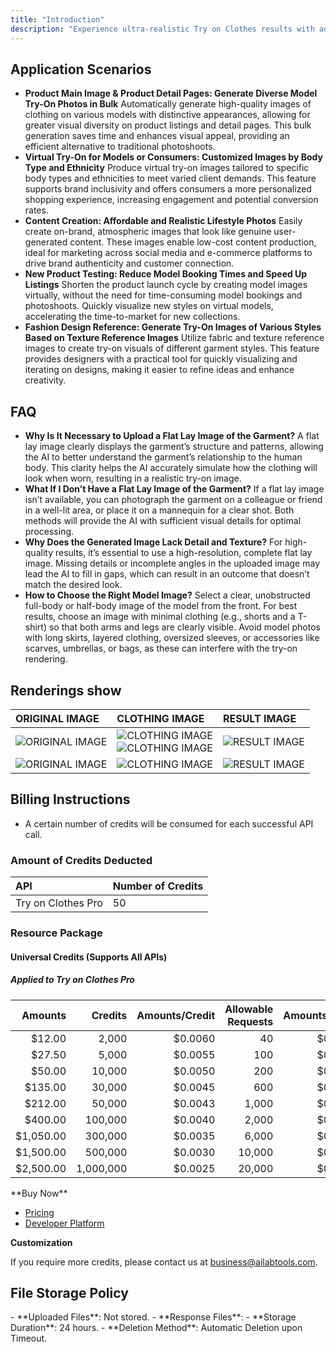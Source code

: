 ```yaml
---
title: "Introduction"
description: "Experience ultra-realistic Try on Clothes results with advanced AI, transforming flat clothing images and full-body portraits into accurate try-on visuals that showcase garment fit and style for a life-like preview."
---
```


## Application Scenarios

- **Product Main Image & Product Detail Pages: Generate Diverse Model Try-On Photos in Bulk**
  Automatically generate high-quality images of clothing on various models with distinctive appearances, allowing for greater visual diversity on product listings and detail pages. This bulk generation saves time and enhances visual appeal, providing an efficient alternative to traditional photoshoots.
- **Virtual Try-On for Models or Consumers: Customized Images by Body Type and Ethnicity**
  Produce virtual try-on images tailored to specific body types and ethnicities to meet varied client demands. This feature supports brand inclusivity and offers consumers a more personalized shopping experience, increasing engagement and potential conversion rates.
- **Content Creation: Affordable and Realistic Lifestyle Photos**
  Easily create on-brand, atmospheric images that look like genuine user-generated content. These images enable low-cost content production, ideal for marketing across social media and e-commerce platforms to drive brand authenticity and customer connection.
- **New Product Testing: Reduce Model Booking Times and Speed Up Listings**
  Shorten the product launch cycle by creating model images virtually, without the need for time-consuming model bookings and photoshoots. Quickly visualize new styles on virtual models, accelerating the time-to-market for new collections.
- **Fashion Design Reference: Generate Try-On Images of Various Styles Based on Texture Reference Images**
  Utilize fabric and texture reference images to create try-on visuals of different garment styles. This feature provides designers with a practical tool for quickly visualizing and iterating on designs, making it easier to refine ideas and enhance creativity.

## FAQ

- **Why Is It Necessary to Upload a Flat Lay Image of the Garment?**
  A flat lay image clearly displays the garment’s structure and patterns, allowing the AI to better understand the garment’s relationship to the human body. This clarity helps the AI accurately simulate how the clothing will look when worn, resulting in a realistic try-on image.
- **What If I Don’t Have a Flat Lay Image of the Garment?**
  If a flat lay image isn’t available, you can photograph the garment on a colleague or friend in a well-lit area, or place it on a mannequin for a clear shot. Both methods will provide the AI with sufficient visual details for optimal processing.
- **Why Does the Generated Image Lack Detail and Texture?**
  For high-quality results, it’s essential to use a high-resolution, complete flat lay image. Missing details or incomplete angles in the uploaded image may lead the AI to fill in gaps, which can result in an outcome that doesn’t match the desired look.
- **How to Choose the Right Model Image?**
  Select a clear, unobstructed full-body or half-body image of the model from the front. For best results, choose an image with minimal clothing (e.g., shorts and a T-shirt) so that both arms and legs are clearly visible. Avoid model photos with long skirts, layered clothing, oversized sleeves, or accessories like scarves, umbrellas, or bags, as these can interfere with the try-on rendering.

## Renderings show

| ORIGINAL IMAGE                                                                                    | CLOTHING IMAGE                                                                                                                                                                           | RESULT IMAGE                                                                                  |
|:--------------------------------------------------------------------------------------------------|:-----------------------------------------------------------------------------------------------------------------------------------------------------------------------------------------|:----------------------------------------------------------------------------------------------|
| ![ORIGINAL IMAGE](https://ai-resource.ailabtools.com/try-on-clothes-pro/doc/OriginalImage-1.webp) | ![CLOTHING IMAGE](https://ai-resource.ailabtools.com/try-on-clothes-pro/doc/top-1.webp) <br/> ![CLOTHING IMAGE](https://ai-resource.ailabtools.com/try-on-clothes-pro/doc/bottom-1.webp) | ![RESULT IMAGE](https://ai-resource.ailabtools.com/try-on-clothes-pro/doc/ResultImage-1.webp) |
| ![ORIGINAL IMAGE](https://ai-resource.ailabtools.com/try-on-clothes-pro/doc/OriginalImage-1.webp) | ![CLOTHING IMAGE](https://ai-resource.ailabtools.com/try-on-clothes-pro/doc/suit-1.webp)                                                                                                 | ![RESULT IMAGE](https://ai-resource.ailabtools.com/try-on-clothes-pro/doc/ResultImage-2.webp) |

## Billing Instructions

- A certain number of credits will be consumed for each successful API call.

### Amount of Credits Deducted

| API                | Number of Credits |
|:-------------------|:------------------|
| Try on Clothes Pro | 50                |

### Resource Package

#### Universal Credits (Supports All APIs)

##### Applied to Try on Clothes Pro

|   Amounts |   Credits | Amounts/Credit | Allowable Requests | Amounts/Request |
|----------:|----------:|---------------:|-------------------:|----------------:|
|    $12.00 |     2,000 |        $0.0060 |                 40 |       $0.300000 |
|    $27.50 |     5,000 |        $0.0055 |                100 |       $0.275000 |
|    $50.00 |    10,000 |        $0.0050 |                200 |       $0.250000 |
|   $135.00 |    30,000 |        $0.0045 |                600 |       $0.225000 |
|   $212.00 |    50,000 |        $0.0043 |              1,000 |       $0.212500 |
|   $400.00 |   100,000 |        $0.0040 |              2,000 |       $0.200000 |
| $1,050.00 |   300,000 |        $0.0035 |              6,000 |       $0.175000 |
| $1,500.00 |   500,000 |        $0.0030 |             10,000 |       $0.150000 |
| $2,500.00 | 1,000,000 |        $0.0025 |             20,000 |       $0.125000 |
<Tip>
**Buy Now**

- <a href="https://www.ailabtools.com/price?tab=developer" target="_blank">Pricing</a>
- <a href="https://www.ailabtools.com/developer-platform" target="_blank">Developer Platform</a>

**Customization**

If you require more credits, please contact us at <a href="mailto:business@ailabtools.com">business@ailabtools.com</a>.
</Tip>
## File Storage Policy
<Tip>
- **Uploaded Files**: Not stored.
- **Response Files**:
  - **Storage Duration**: 24 hours.
  - **Deletion Method**: Automatic Deletion upon Timeout.
</Tip>  